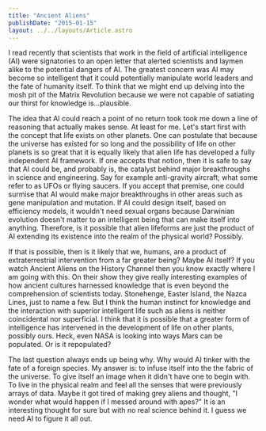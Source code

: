 ```yaml
---
title: "Ancient Aliens"
publishDate: "2015-01-15"
layout: ../../layouts/Article.astro
---
```


I read recently that scientists that work in the field of artificial intelligence (AI) were signatories to an open letter that alerted scientists and laymen alike to the potential dangers of AI. The greatest concern was AI may become so intelligent that it could potentially manipulate world leaders and the fate of humanity itself. To think that we might end up delving into the mosh pit of the Matrix Revolution because we were not capable of satiating our thirst for knowledge is...plausible.

The idea that AI could reach a point of no return took took me down a line of reasoning that actually makes sense. At least for me. Let's start first with the concept that life exists on other planets. One can postulate that because the universe has existed for so long and the possibility of life on other planets is so great that it is equally likely that alien life has developed a fully independent AI framework. If one accepts that notion, then it is safe to say that AI could be, and probably is, the catalyst behind major breakthroughs in science and engineering. Say for example anti-gravity aircraft; what some refer to as UFOs or flying saucers. If you accept that premise, one could surmise that AI would make major breakthroughs in other areas such as gene manipulation and mutation. If AI could design itself, based on efficiency models, it wouldn't need sexual organs because Darwinian evolution doesn't matter to an intelligent being that can make itself into anything. Therefore, is it possible that alien lifeforms are just the product of AI extending its existence into the realm of the physical world? Possibly.

If that is possible, then is it likely that we, humans, are a product of extraterrestrial intervention from a far greater being? Maybe AI itself? If you watch Ancient Aliens on the History Channel then you know exactly where I am going with this. On their show they give really interesting examples of how ancient cultures harnessed knowledge that is even beyond the comprehension of scientists today. Stonehenge, Easter Island, the Nazca Lines, just to name a few. But I think the human instinct for knowledge and the interaction with superior intelligent life such as aliens is neither coincidental nor superficial. I think that it is possible that a greater form of intelligence has intervened in the development of life on other plants, possibly ours. Heck, even NASA is looking into ways Mars can be populated. Or is it repopulated?

The last question always ends up being why. Why would AI tinker with the fate of a foreign species. My answer is: to infuse itself into the the fabric of the universe. To give itself an image when it didn't have one to begin with. To live in the physical realm and feel all the senses that were previously arrays of data. Maybe it got tired of making grey aliens and thought, "I wonder what would happen if I messed around with apes?" It is an interesting thought for sure but with no real science behind it. I guess we need AI to figure it all out.
